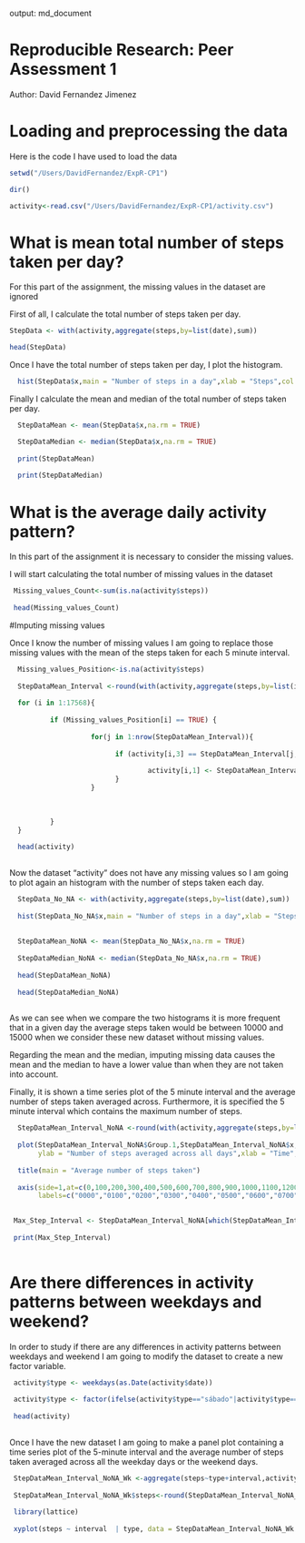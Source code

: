 output: md_document

# Reproducible Research: Peer Assessment 1

Author: David Fernandez Jimenez

# Loading and preprocessing the data

Here is the code I have used to load the data

```r

setwd("/Users/DavidFernandez/ExpR-CP1")

dir()

activity<-read.csv("/Users/DavidFernandez/ExpR-CP1/activity.csv")
```

# What is mean total number of steps taken per day?

For this part of the assignment, the missing values in the dataset are ignored

First of all, I calculate the total number of steps taken per day.

```r
StepData <- with(activity,aggregate(steps,by=list(date),sum))

head(StepData)
```

Once I have the total number of steps taken per day, I plot the histogram.


```r

  hist(StepData$x,main = "Number of steps in a day",xlab = "Steps",col = "green") 

```

Finally I calculate the mean and median of the total number of steps taken per day.

```r
  StepDataMean <- mean(StepData$x,na.rm = TRUE)

  StepDataMedian <- median(StepData$x,na.rm = TRUE)
  
  print(StepDataMean)
  
  print(StepDataMedian)
```

# What is the average daily activity pattern?

In this part of the assignment it is necessary to consider the missing values.

I will start calculating the total number of missing values in the dataset

```r
 Missing_values_Count<-sum(is.na(activity$steps))
  
 head(Missing_values_Count)
```

#Imputing missing values

Once I know the number of missing values I am going to replace those missing values with the mean of the steps taken for each 5 minute interval.

```r
  Missing_values_Position<-is.na(activity$steps)
 
  StepDataMean_Interval <-round(with(activity,aggregate(steps,by=list(interval),mean,na.rm=TRUE)))
        
  for (i in 1:17568){
          
          if (Missing_values_Position[i] == TRUE) {
                  
                    for(j in 1:nrow(StepDataMean_Interval)){
                          
                          if (activity[i,3] == StepDataMean_Interval[j,1]){
                                  
                                  activity[i,1] <- StepDataMean_Interval[j,2]     
                          }
                    }
                  
                 
                  
          }
  } 
  
  head(activity)
 
```

Now the dataset "activity" does not have any missing values so I am going to plot again an histogram with the number of steps taken each day.

```r

  StepData_No_NA <- with(activity,aggregate(steps,by=list(date),sum))
  
  hist(StepData_No_NA$x,main = "Number of steps in a day",xlab = "Steps",col = "green") 
  
  
  StepDataMean_NoNA <- mean(StepData_No_NA$x,na.rm = TRUE)
  
  StepDataMedian_NoNA <- median(StepData_No_NA$x,na.rm = TRUE)
  
  head(StepDataMean_NoNA)
  
  head(StepDataMedian_NoNA)
  
```

As we can see when we compare the two histograms it is more frequent that in a given day the average steps taken would be between 10000 and 15000 when we consider these new dataset without missing values. 

Regarding the mean and the median, imputing missing data causes the mean and the median to have a lower value than when they are not taken into account.

Finally, it is shown a time series plot of the 5 minute interval and the average number of steps taken averaged across. Furthermore, it is specified the 5 minute interval which contains the maximum number of steps.

```r

  
  StepDataMean_Interval_NoNA <-round(with(activity,aggregate(steps,by=list(interval),mean,na.rm=TRUE)))
  
  plot(StepDataMean_Interval_NoNA$Group.1,StepDataMean_Interval_NoNA$x,
       ylab = "Number of steps averaged across all days",xlab = "Time",xaxt="n")
  
  title(main = "Average number of steps taken")
  
  axis(side=1,at=c(0,100,200,300,400,500,600,700,800,900,1000,1100,1200,1300,1400,1500,1600,1700,1800,1900,2000,2100,2200,2300,2400),
       labels=c("0000","0100","0200","0300","0400","0500","0600","0700","0800","0900","1000","1100","1200","1300","1400","1500","1600","1700","1800","1900","2000","2100","2200","2300","2400"))

  
 Max_Step_Interval <- StepDataMean_Interval_NoNA[which(StepDataMean_Interval_NoNA[,2]==max(StepDataMean_Interval_NoNA$x)),1]
 
 print(Max_Step_Interval)
 
```

# Are there differences in activity patterns between weekdays and weekend?

In order to study if there are any differences in activity patterns between weekdays and weekend I am going to modify the dataset to create a new factor variable.

```r
 
 activity$type <- weekdays(as.Date(activity$date)) 
 
 activity$type <- factor(ifelse(activity$type=="sábado"|activity$type=="domingo" , "Weekend", "Weekday"), c("Weekend", "Weekday"))
 
 head(activity)
 
```

Once I have the new dataset I am going to make a panel plot containing a time series plot of the 5-minute interval and the average number of steps taken averaged across all the weekday days or the weekend days.

```r

 
 StepDataMean_Interval_NoNA_Wk <-aggregate(steps~type+interval,activity,mean)
 
 StepDataMean_Interval_NoNA_Wk$steps<-round(StepDataMean_Interval_NoNA_Wk $steps)
 
 library(lattice)
 
 xyplot(steps ~ interval  | type, data = StepDataMean_Interval_NoNA_Wk , layout = c(1,2))
  
```